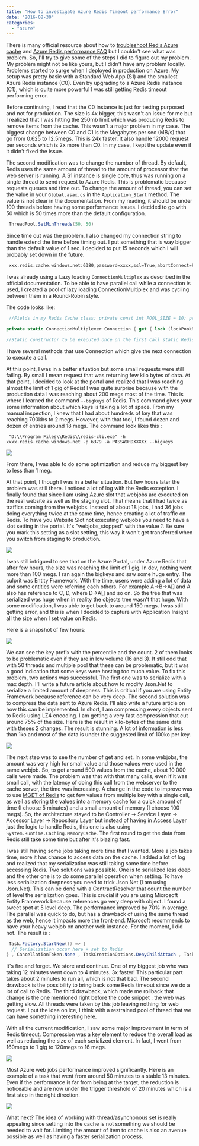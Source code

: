 ```yaml
---
title: "How to investigate Azure Redis Timeout performance Error"
date: "2016-08-30"
categories: 
  - "azure"
---
```


There is many official resource about how to [troubleshoot Redis Azure cache](https://azure.microsoft.com/en-us/documentation/articles/cache-how-to-troubleshoot/#stackexchangeredis-timeout-exceptions) and [Azure Redis performance FAQ](https://azure.microsoft.com/en-us/documentation/articles/cache-faq/#cache-performance) but I couldn't see what was problem. So, I'll try to give some of the steps I did to figure out my problem. My problem might not be like yours, but I didn't have any problem locally. Problems started to surge when I deployed in production on Azure. My setup was pretty basic with a Standard Web App (S1) and the smallest Azure Redis instance (C0). Even by upgrading to a Azure Redis instance (C1), which is quite more powerful I was still getting Redis timeout performing error.

Before continuing, I read that the C0 instance is just for testing purposed and not for production. The size is 4x bigger, this wasn't an issue for me but I realized that I was hitting the 250mb limit which was producing Redis to remove items from the cache. This wasn't a major problem in my case. The biggest change between C0 and C1 is the Megabytes per sec (MB/s) that go from 0.625 to 12.5megs. This is 24x faster. It also handle 12000 request per seconds which is 2x more than C0. In my case, I kept the update even if it didn't fixed the issue.

The second modification was to change the number of thread. By default, Redis uses the same amount of thread to the amount of processor that the web server is running. A S1 instance is single core, thus was running on a single thread to send request to Azure Redis. This is problematic because requests queues and time out. To change the amount of thread, you can set the value in your `Global.asax.cs` in the `Application_Start` method. The value is not clear in the documentation. From my reading, it should be under 100 threads before having some performance issues. I decided to go with 50 which is 50 times more than the default configuration. 

```csharp
 ThreadPool.SetMinThreads(50, 50) 
```

Since time out was the problem, I also changed my connection string to handle extend the time before timing out. I put something that is way bigger than the default value of 1 sec. I decided to put 15 seconds which I will probably set down in the future. 
```xml
 xxx.redis.cache.windows.net:6380,password=xxxx,ssl=True,abortConnect=False,connectRetry=5, connectTimeout=15000, synctimeout=15000 
```


I was already using a Lazy loading `ConnectionMultiplex` as described in the official documentation. To be able to have parallel call while a connection is used, I created a pool of lazy loading ConnectionMultiplex and was cycling between them in a Round-Robin style.

The code looks like:


```csharp
 //Fields in my Redis Cache class: private const int POOL_SIZE = 10; private static int connectionIndex = -1; //Because we ++ before using. The first time it will be 0. private static readonly Object lockPookRoundRobin = new Object(); private static readonly Lazy<ConnectionMultiplexer>[] lazyConnection;

private static ConnectionMultiplexer Connection { get { lock (lockPookRoundRobin) { connectionIndex++; if (connectionIndex >= POOL_SIZE) { connectionIndex = 0; } return lazyConnection[connectionIndex].Value; } } }

//Static constructor to be executed once on the first call static RedisCache() { lock (lockPookRoundRobin) { lazyConnection = new Lazy<ConnectionMultiplexer>[POOL_SIZE]; var connectionStringCache = System.Configuration.ConfigurationManager.AppSettings["CacheConnectionString"]; for (int i = 0; i < POOL_SIZE; i++) { lazyConnection[i] = new Lazy<ConnectionMultiplexer>(() => ConnectionMultiplexer.Connect(connectionStringCache)); } } } 
```

I have several methods that use Connection which give the next connection to execute a call.

At this point, I was in a better situation but some small requests were still failing. By small I mean request that was returning few kilo bytes of data. At that point, I decided to look at the portal and realized that I was reaching almost the limit of 1 gig of Redis! I was quite surprise because with the production data I was reaching about 200 megs most of the time. This is where I learned the command `--bigkeys` of Redis. This command gives your some information about which keys is taking a lot of space. From my manual inspection, I knew that I had about hundreds of key that was reaching 700kbs to 2 megs. However, with that tool, I found dozen and dozen of entries around 18 megs. The command look likes this : 

``` 
 "D:\\Program Files\\Redis\\redis-cli.exe" -h xxxx.redis.cache.windows.net -p 6379 -a PASSWORDXXXXX --bigkeys 
``` 

![](/images/blog/BigKeys-1024x531.png)

From there, I was able to do some optimization and reduce my biggest key to less than 1 meg.

At that point, I though I was in a better situation. But few hours later the problem was still there. I noticed a lot of log with the Redis exception. I finally found that since I am using Azure slot that webjobs are executed on the real website as well as the staging slot. That means that I had twice as traffics coming from the webjobs. Instead of about 18 jobs, I had 36 jobs doing everything twice at the same time, hence creating a lot of traffic on Redis. To have you Website Slot not executing webjobs you need to have a slot setting in the portal. It's "webjobs_stopped" with the value _1_. Be sure you mark this setting as a slot setting, this way it won't get transferred when you switch from staging to production. 

![](/images/blog/webjobs_stopped_1.png)

I was still intrigued to see that on the Azure Portal, under Azure Redis that after few hours, the size was reaching the limit of 1 gig. In dev, nothing went more than 100 megs. I ran again the bigkeys and saw some huge entry. The culprit was Entity Framework. With the time, users were adding a lot of data and some entities were referring each others. For example A->B->A[] and A also has reference to C, D, where D->A[] and so on. So the tree that was serialized was huge when in reality the objects tree wasn't that huge. With some modification, I was able to get back to around 150 megs. I was still getting error, and this is when I decided to capture with Application Insight all the size when I set value on Redis.

Here is a snapshot of few hours: 

![](/images/blog/ApplicationInsightRedisCacheKeyValuesSize.png)

We can see the key prefix with the percentile and the count. 2 of them looks to be problematic even if they are in low volume (16 and 3). It still odd that with 50 threads and multiple pool that these can be problematic, but it was a good indication that some keys were hosting too much value. To fix this problem, two actions was successful. The first one was to serialize with a max depth. I'll write a future article about how to modify Json.Net to serialize a limited amount of deepness. This is critical if you are using Entity Framework because reference can be very deep. The second solution was to compress the data sent to Azure Redis. I'll also write a future article on how this can be implemented. In short, I am compressing every objects sent to Redis using LZ4 encoding. I am getting a very fast compression that cut around 75% of the size. Here is the result in kilo-bytes of the same data with theses 2 changes. The result is stunning. A lot of information is less than 1ko and most of the data is under the suggested limit of 100ko per key.

![](/images/blog/CacheSizeAfterCompression-1024x771.png)

The next step was to see the number of get and set. In some webjobs, the amount was very high for small value and those values were used in the same webjob. So, to get around 500 values from the cache, about 10 000 calls were made. The problem was that with that many calls, even if it was small call, with the latency of doing this call from the webserver to the cache server, the time was increasing. A change in the code to improve was to use [MGET of Redis](http://redis.io/commands/mget) to get few values from multiple key with a single call, as well as storing the values into a memory cache for a quick amount of time (I choose 5 minutes) and a small amount of memory (I choose 100 megs). So, the architecture stayed to be Controller -> Service Layer -> Accessor Layer -> Repository Layer but instead of having in Access Layer just the logic to handle Redis, this one is also using `System.Runtime.Caching.MemoryCache`. The first round to get the data from Redis still take some time but after it's blazing fast.

I was still having some jobs taking more time that I wanted. More a job takes time, more it has chance to access data on the cache. I added a lot of log and realized that my serialization was still taking some time before accessing Redis. Two solutions was possible. One is to serialized less deep and the other one is to do some parallel operation when setting. To have less serialization deepness you need to trick Json.Net (I am using Json.Net). This can be done with a ContractResolver that count the number of level the serialization goes. This is crucial if you are using Microsoft Entity Framework because references go very deep with object. I found a sweet spot at 5 level deep. The performance improved by 70% in average. The parallel was quick to do, but has a drawback of using the same thread as the web, hence it impacts more the front-end. Microsoft recommends to have your heavy webjob on another web instance. For the moment, I did not. The result is : 

```csharp
 Task.Factory.StartNew(() => { 
  // Serialization occur here + set to Redis 
} , CancellationToken.None , TaskCreationOptions.DenyChildAttach , TaskScheduler.Default); 
``` 

It's fire and forget. We store and continue. One of my biggest job who was taking 12 minutes went down to 4 minutes. 3x faster! This particular part takes about 2 minutes to run all, which is not that bad. The second drawback is the possibility to bring back some Redis timeout since we do a lot of call to Redis. The third drawback, which made me rollback that change is the one mentioned right before the code snippet : the web was getting slow. All threads were taken by this job leaving nothing for web request. I put the idea on ice, I think with a restrained pool of thread that we can have something interesting here.

With all the current modification, I saw some major improvement in term of Redis timeout. Compression was a key element to reduce the overall load as well as reducing the size of each serialized element. In fact, I went from 160megs to 1 gig to 120megs to 16 megs. 

![](/images/blog/MemoryAzureRedis.png)

Most Azure web jobs performance improved significantly. Here is an example of a task that went from around 50 minutes to a stable 13 minutes. Even if the performance is far from being at the target, the reduction is noticeable and are now under the trigger threshold of 20 minutes which is a first step in the right direction.

![](/images/blog/WebJobPerformanceImproved-1024x560.png)

What next? The idea of working with thread/asynchonous set is really appealing since setting into the cache is not something we should be needed to wait for. Limiting the amount of item to cache is also an avenue possible as well as having a faster serialization process.
